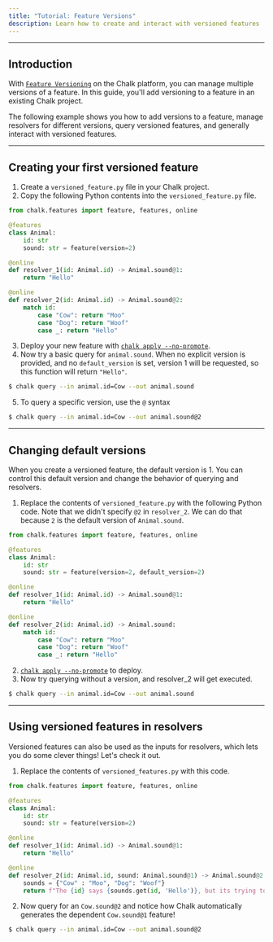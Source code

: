 ```yaml
---
title: "Tutorial: Feature Versions"
description: Learn how to create and interact with versioned features
---
```


---

## Introduction

With [`Feature Versioning`](/docs/feature-versions) on the Chalk
platform, you can manage multiple versions of a feature.
In this guide, you'll add versioning to a feature in an existing
Chalk project.

The following example shows you how to add versions to a feature,
manage resolvers for different versions, query versioned features,
and generally interact with versioned features.

---

## Creating your first versioned feature


1. Create a `versioned_feature.py` file in your Chalk project.
2. Copy the following Python contents into the `versioned_feature.py` file.

```python
from chalk.features import feature, features, online

@features
class Animal:
    id: str
    sound: str = feature(version=2)

@online
def resolver_1(id: Animal.id) -> Animal.sound@1:
    return "Hello"

@online
def resolver_2(id: Animal.id) -> Animal.sound@2:
    match id:
        case "Cow": return "Moo"
        case "Dog": return "Woof"
        case _: return "Hello"
```

3. Deploy your new feature with [`chalk apply --no-promote`](/cli/apply#no-promote).
4. Now try a basic query for `animal.sound`. When no explicit version is provided, and no `default_version` is set, version 1 will be requested, so this function will return `"Hello"`.
```bash
$ chalk query --in animal.id=Cow --out animal.sound
```
5. To query a specific version, use the `@` syntax
```bash
$ chalk query --in animal.id=Cow --out animal.sound@2
```

---

## Changing default versions

When you create a versioned feature, the default version is 1.
You can control this default version and change the behavior of querying and resolvers.

1. Replace the contents of `versioned_feature.py` with the following Python code. Note that we didn't specify `@2` in `resolver_2`. We can do that because `2` is the default version of `Animal.sound`.
```python
from chalk.features import feature, features, online

@features
class Animal:
    id: str
    sound: str = feature(version=2, default_version=2)

@online
def resolver_1(id: Animal.id) -> Animal.sound@1:
    return "Hello"

@online
def resolver_2(id: Animal.id) -> Animal.sound:
    match id:
        case "Cow": return "Moo"
        case "Dog": return "Woof"
        case _: return "Hello"
```
2. [`chalk apply --no-promote`](/cli/apply#no-promote) to deploy.
3. Now try querying without a version, and resolver_2 will get executed.
```bash
$ chalk query --in animal.id=Cow --out animal.sound
```
---

## Using versioned features in resolvers

Versioned features can also be used as the inputs for resolvers,
which lets you do some clever things!
Let's check it out.

1. Replace the contents of `versioned_features.py` with this code.

```python
from chalk.features import feature, features, online

@features
class Animal:
    id: str
    sound: str = feature(version=2)

@online
def resolver_1(id: Animal.id) -> Animal.sound@1:
    return "Hello"

@online
def resolver_2(id: Animal.id, sound: Animal.sound@1) -> Animal.sound@2:
    sounds = {"Cow" : "Moo", "Dog": "Woof"}
    return f"The {id} says {sounds.get(id, 'Hello')}, but its trying to say {sound}"
```

2. Now query for an `Cow.sound@2` and notice how Chalk automatically generates the dependent `Cow.sound@1` feature!

```bash
$ chalk query --in animal.id=Cow --out animal.sound@2
```
